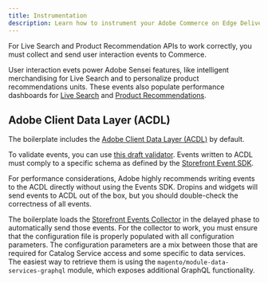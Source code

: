 ```yaml
---
title: Instrumentation
description: Learn how to instrument your Adobe Commerce on Edge Delivery Services storefront project.
---
```


For Live Search and Product Recommendation APIs to work correctly, you must collect and send user interaction events to Commerce.

User interaction evets power Adobe Sensei features, like intelligent merchandising for Live Search and to personalize product recommendations units. These events also populate performance dashboards for [Live Search](https://experienceleague.adobe.com/en/docs/commerce-merchant-services/live-search/live-search-admin/performance) and [Product Recommendations](https://experienceleague.adobe.com/en/docs/commerce-merchant-services/product-recommendations/admin/workspace).

## Adobe Client Data Layer (ACDL)

The boilerplate includes the [Adobe Client Data Layer (ACDL)](https://github.com/adobe/adobe-client-data-layer) by default.

To validate events, you can use [this draft validator](https://github.com/adobe/adobe-client-data-layer/pull/156). Events written to ACDL must comply to a specific schema as defined by the [Storefront Event SDK](https://github.com/adobe/commerce-events/tree/main/packages/storefront-events-sdk).

For performance considerations, Adobe highly recommends writing events to the ACDL directly without using the Events SDK. Dropins and widgets will send events to ACDL out of the box, but you should double-check the correctness of all events.

The boilerplate loads the [Storefront Events Collector](https://github.com/adobe/commerce-events/tree/main/packages/storefront-events-collector) in the delayed phase to automatically send those events. For the collector to work, you must ensure that the configuration file is properly populated with all configuration parameters. The configuration parameters are a mix between those that are required for Catalog Service access and some specific to data services. The easiest way to retrieve them is using the `magento/module-data-services-graphql` module, which exposes additional GraphQL functionality.